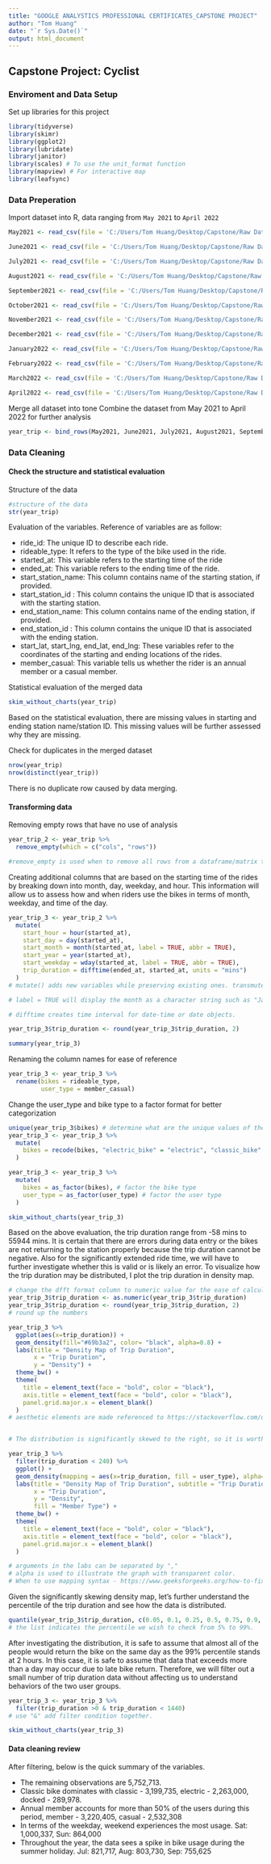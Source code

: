 ```yaml
---
title: "GOOGLE ANALYSTICS PROFESSIONAL CERTIFICATES_CAPSTONE PROJECT"
author: "Tom Huang"
date: "`r Sys.Date()`"
output: html_document
---
```


## Capstone Project: Cyclist

### Enviroment and Data Setup
Set up libraries for this project
```r
library(tidyverse)
library(skimr)
library(ggplot2)
library(lubridate)
library(janitor)
library(scales) # To use the unit_format function
library(mapview) # For interactive map 
library(leafsync)
```


### Data Preperation
Import dataset into R, data ranging from `May 2021` to `April 2022`
```r
May2021 <- read_csv(file = 'C:/Users/Tom Huang/Desktop/Capstone/Raw Data/202105-divvy-tripdata/202105-divvy-tripdata.csv')

June2021 <- read_csv(file = 'C:/Users/Tom Huang/Desktop/Capstone/Raw Data/202106-divvy-tripdata/202106-divvy-tripdata.csv')

July2021 <- read_csv(file = 'C:/Users/Tom Huang/Desktop/Capstone/Raw Data/202107-divvy-tripdata/202107-divvy-tripdata.csv')

August2021 <- read_csv(file = 'C:/Users/Tom Huang/Desktop/Capstone/Raw Data/202108-divvy-tripdata/202108-divvy-tripdata.csv')

September2021 <- read_csv(file = 'C:/Users/Tom Huang/Desktop/Capstone/Raw Data/202109-divvy-tripdata/202109-divvy-tripdata.csv')

October2021 <- read_csv(file = 'C:/Users/Tom Huang/Desktop/Capstone/Raw Data/202110-divvy-tripdata/202110-divvy-tripdata.csv')

November2021 <- read_csv(file = 'C:/Users/Tom Huang/Desktop/Capstone/Raw Data/202111-divvy-tripdata/202111-divvy-tripdata.csv')

December2021 <- read_csv(file = 'C:/Users/Tom Huang/Desktop/Capstone/Raw Data/202112-divvy-tripdata/202112-divvy-tripdata.csv')

January2022 <- read_csv(file = 'C:/Users/Tom Huang/Desktop/Capstone/Raw Data/202201-divvy-tripdata/202201-divvy-tripdata.csv')

February2022 <- read_csv(file = 'C:/Users/Tom Huang/Desktop/Capstone/Raw Data/202202-divvy-tripdata/202202-divvy-tripdata.csv')

March2022 <- read_csv(file = 'C:/Users/Tom Huang/Desktop/Capstone/Raw Data/202203-divvy-tripdata/202203-divvy-tripdata.csv')

April2022 <- read_csv(file = 'C:/Users/Tom Huang/Desktop/Capstone/Raw Data/202204-divvy-tripdata/202204-divvy-tripdata.csv')
```

Merge all dataset into tone
Combine the dataset from May 2021 to April 2022 for further analysis
```r
year_trip <- bind_rows(May2021, June2021, July2021, August2021, September2021, October2021, November2021, December2021, January2022, February2022, March2022, April2022)
```

### Data Cleaning

#### Check the structure and statistical evaluation
Structure of the data
```r
#structure of the data
str(year_trip)
```

Evaluation of the variables. Reference of variables are as follow:

* ride_id: The unique ID to describe each ride.
* rideable_type: It refers to the type of the bike used in the ride.
* started_at: This variable refers to the starting time of the ride
* ended_at: This variable refers to the ending time of the ride. 
* start_station_name: This column contains name of the starting station, if provided.
* start_station_id : This column contains the unique ID that is associated with the starting station.
* end_station_name: This column contains name of the ending station, if provided. 
* end_station_id : This column contains the unique ID that is associated with the ending station.
* start_lat, start_lng, end_lat, end_lng: These variables refer to the coordinates of the starting and ending locations of the rides.
* member_casual: This variable tells us whether the rider is an annual member or a casual member.


Statistical evaluation of the merged data
```r
skim_without_charts(year_trip)

```

Based on the statistical evaluation, there are missing values in starting and ending station name/station ID. 
This missing values will be further assessed why they are missing.

Check for duplicates in the merged dataset
```r
nrow(year_trip)
nrow(distinct(year_trip))
```
There is no duplicate row caused by data merging.


#### Transforming data
Removing empty rows that have no use of analysis

```r
year_trip_2 <- year_trip %>%
  remove_empty(which = c("cols", "rows"))

#remove_empty is used when to remove all rows from a dataframe/matrix that are composed entirely of NA values.
```

Creating additional columns that are based on the starting time of the rides by breaking down into month, day, weekday, and hour. This information will allow us to assess how and when riders use the bikes in terms of month, weekday, and time of the day.
```r
year_trip_3 <- year_trip_2 %>%
  mutate(
    start_hour = hour(started_at),
    start_day = day(started_at),
    start_month = month(started_at, label = TRUE, abbr = TRUE),
    start_year = year(started_at),
    start_weekday = wday(started_at, label = TRUE, abbr = TRUE),
    trip_duration = difftime(ended_at, started_at, units = "mins")
  )
# mutate() adds new variables while preserving existing ones. transmute() adds new variables and drops the existing one.

# label = TRUE will display the month as a character string such as "January" while "FALSE" will display the month as a number. This logic is applied to wday function.

# difftime creates time interval for date-time or date objects.

year_trip_3$trip_duration <- round(year_trip_3$trip_duration, 2)

summary(year_trip_3)
```

Renaming the column names for ease of reference
```r
year_trip_3 <- year_trip_3 %>%
  rename(bikes = rideable_type,
         user_type = member_casual)
```


Change the user_type and bike type to a factor format for better categorization
```r
unique(year_trip_3$bikes) # determine what are the unique values of the bike type
year_trip_3 <- year_trip_3 %>%
  mutate(
    bikes = recode(bikes, "electric_bike" = "electric", "classic_bike" = "classic", "docked_bike" = "docked")
  )

year_trip_3 <- year_trip_3 %>%
  mutate(
    bikes = as_factor(bikes), # factor the bike type
    user_type = as_factor(user_type) # factor the user type
  )

skim_without_charts(year_trip_3)
```

Based on the above evaluation, the trip duration range from -58 mins to 55944 mins. It is certain that there are errors during data entry or the bikes are not returning to the station properly because the trip duration cannot be negative. Also for the significantly extended ride time, we will have to further investigate whether this is valid or is likely an error. To visualize how the trip duration may be distributed, I plot the trip duration in density map. 


```r

# change the dfft format column to numeric value for the ease of calculation
year_trip_3$trip_duration <- as.numeric(year_trip_3$trip_duration)
year_trip_3$trip_duration <- round(year_trip_3$trip_duration, 2) 
# round up the numbers

year_trip_3 %>%
  ggplot(aes(x=trip_duration)) +
  geom_density(fill="#69b3a2", color= "black", alpha=0.8) +
  labs(title = "Density Map of Trip Duration", 
       x = "Trip Duration", 
       y = "Density") +
  theme_bw() +
  theme(
    title = element_text(face = "bold", color = "black"),
    axis.title = element_text(face = "bold", color = "black"),
    panel.grid.major.x = element_blank()
  )
# aesthetic elements are made referenced to https://stackoverflow.com/questions/53450097/r-ggplot-labssubtitle-and-caption-not-working


# The distribution is significantly skewed to the right, so it is worth taking a closer look by limiting range of trip_duration

year_trip_3 %>%
  filter(trip_duration < 240) %>%
  ggplot() +
  geom_density(mapping = aes(x=trip_duration, fill = user_type), alpha=0.3) +
  labs(title = "Density Map of Trip Duration", subtitle = "Trip Duration less than Four Hours", 
       x = "Trip Duration", 
       y = "Density", 
       fill = "Member Type") +
  theme_bw() +
  theme(
    title = element_text(face = "bold", color = "black"),
    axis.title = element_text(face = "bold", color = "black"),
    panel.grid.major.x = element_blank()
  )

# arguments in the labs can be separated by ","
# alpha is used to illustrate the graph with transparent color.
# When to use mapping syntax - https://www.geeksforgeeks.org/how-to-fix-error-mapping-must-be-created-by-aes-in-r/
```

Given the significantly skewing density map, let's further understand the percentile of the trip duration and see how the data is distributed. 

```r
quantile(year_trip_3$trip_duration, c(0.05, 0.1, 0.25, 0.5, 0.75, 0.9, 0.95, 0.99)) 
# the list indicates the percentile we wish to check from 5% to 99%. 
```

After investigating the distribution, it is safe to assume that almost all of the people would return the bike on the same day as the 99% percentile stands at 2 hours. In this case, it is safe to assume that data that exceeds more than a day may occur due to late bike return. Therefore, we will filter out a small number of trip duration data without affecting us to understand behaviors of the two user groups.

```r
year_trip_3 <- year_trip_3 %>%
  filter(trip_duration >0 & trip_duration < 1440)
# use "&" add filter condition together.

skim_without_charts(year_trip_3)
```

#### Data cleaning review

After filtering, below is the quick summary of the variables.

* The remaining observations are 5,752,713. 
* Classic bike dominates with classic - 3,199,735, electric - 2,263,000, docked - 289,978.
* Annual member accounts for more than 50% of the users during this period, member - 3,220,405, casual - 2,532,308 
* In terms of the weekday, weekend experiences the most usage. Sat: 1,000,337, Sun: 864,000
* Throughout the year, the data sees a spike in bike usage during the summer holiday. Jul: 821,717, Aug: 803,730, Sep: 755,625
